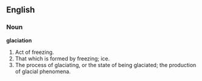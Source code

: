 ==English==

===Noun===

'''glaciation'''

#Act of freezing.
#That which is formed by freezing; ice.
#The process of glaciating, or the state of being glaciated; the production of glacial phenomena.